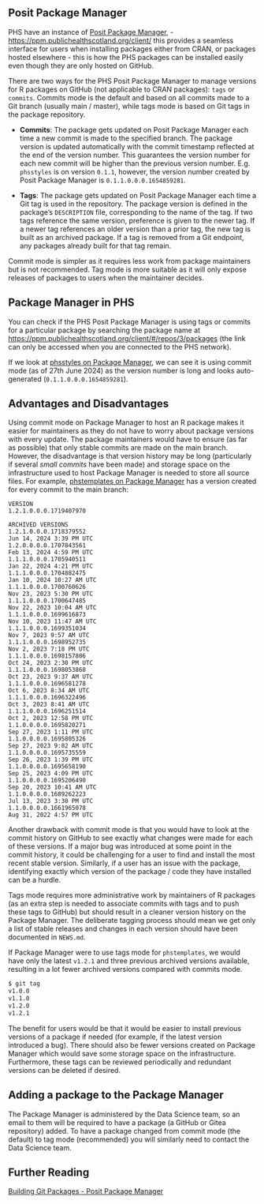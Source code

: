## Posit Package Manager
PHS have an instance of [Posit Package Manager](https://posit.co/products/enterprise/package-manager/){target="_blank"}, - [https://ppm.publichealthscotland.org/client/](){target="_blank"} this provides a seamless interface for users when installing packages either from CRAN, or packages hosted elsewhere - this is how the PHS packages can be installed easily even though they are only hosted on GitHub. 

There are two ways for the PHS Posit Package Manager to manage versions for R packages on GitHub (not applicable to CRAN packages): `tags` or `commits`. Commits mode is the default and based on all commits made to a Git branch (usually main / master), while tags mode is based on Git tags in the package repository. 

- **Commits**: The package gets updated on Posit Package Manager each time a new commit is made to the specified branch. The package version is updated automatically with the commit timestamp reflected at the end of the version number. This guarantees the version number for each new commit will be higher than the previous version number.  E.g. `phsstyles` is on version `0.1.1`, however, the version number created by Posit Package Manager is `0.1.1.0.0.0.1654859281`. 

- **Tags**: The package gets updated on Posit Package Manager each time a Git tag is used in the repository. The package version is defined in the package's `DESCRIPTION` file, corresponding to the name of the tag. If two tags reference the same version, preference is given to the newer tag. If a newer tag references an older version than a prior tag, the new tag is built as an archived package. If a tag is removed from a Git endpoint, any packages already built for that tag remain.

Commit mode is simpler as it requires less work from package maintainers but is not recommended. Tag mode is more suitable as it will only expose releases of packages to users when the maintainer decides.

## Package Manager in PHS
You can check if the PHS Posit Package Manager is using tags or commits for a particular package by searching the package name at [https://ppm.publichealthscotland.org/client/#/repos/3/packages](https://ppm.publichealthscotland.org/client/#/repos/3/packages){target="_blank"} (the link can only be accessed when you are connected to the PHS network).  

If we look at [phsstyles on Package Manager](https://ppm.publichealthscotland.org/client/#/repos/3/packages/phsstyles){target="_blank"}, we can see it is using commit mode (as of 27th June 2024) as the version number is long and looks auto-generated (`0.1.1.0.0.0.1654859281`).

## Advantages and Disadvantages
Using commit mode on Package Manager to host an R package makes it easier for maintainers as they do not have to worry about package versions with every update. The package maintainers would have to ensure (as far as possible) that only stable commits are made on the main branch. However, the disadvantage is that version history may be long (particularly if several *small commits* have been made) and storage space on the infrastructure used to host Package Manager is needed to store all source files. For example, [phstemplates on Package Manager](https://ppm.publichealthscotland.org/client/#/repos/3/packages/phstemplates){target="_blank"} has a version created for every commit to the main branch:

```
VERSION
1.2.1.0.0.0.1719407970

ARCHIVED VERSIONS
1.2.1.0.0.0.1718379552
Jun 14, 2024 3:39 PM UTC
1.2.0.0.0.0.1707843561
Feb 13, 2024 4:59 PM UTC
1.1.1.0.0.0.1705940511
Jan 22, 2024 4:21 PM UTC
1.1.1.0.0.0.1704882475
Jan 10, 2024 10:27 AM UTC
1.1.1.0.0.0.1700760626
Nov 23, 2023 5:30 PM UTC
1.1.1.0.0.0.1700647485
Nov 22, 2023 10:04 AM UTC
1.1.1.0.0.0.1699616873
Nov 10, 2023 11:47 AM UTC
1.1.1.0.0.0.1699351034
Nov 7, 2023 9:57 AM UTC
1.1.1.0.0.0.1698952735
Nov 2, 2023 7:18 PM UTC
1.1.1.0.0.0.1698157806
Oct 24, 2023 2:30 PM UTC
1.1.1.0.0.0.1698053868
Oct 23, 2023 9:37 AM UTC
1.1.1.0.0.0.1696581278
Oct 6, 2023 8:34 AM UTC
1.1.1.0.0.0.1696322496
Oct 3, 2023 8:41 AM UTC
1.1.1.0.0.0.1696251514
Oct 2, 2023 12:58 PM UTC
1.1.0.0.0.0.1695820271
Sep 27, 2023 1:11 PM UTC
1.1.0.0.0.0.1695805326
Sep 27, 2023 9:02 AM UTC
1.1.0.0.0.0.1695735559
Sep 26, 2023 1:39 PM UTC
1.1.0.0.0.0.1695658190
Sep 25, 2023 4:09 PM UTC
1.1.0.0.0.0.1695206490
Sep 20, 2023 10:41 AM UTC
1.1.0.0.0.0.1689262223
Jul 13, 2023 3:30 PM UTC
1.1.0.0.0.0.1661965078
Aug 31, 2022 4:57 PM UTC
```

Another drawback with commit mode is that you would have to look at the commit history on GitHub to see exactly what changes were made for each of these versions. If a major bug was introduced at some point in the commit history, it could be challenging for a user to find and install the most recent stable version. Similarly, if a user has an issue with the package, identifying exactly which version of the package / code they have installed can be a hurdle.

Tags mode requires more administrative work by maintainers of R packages (as an extra step is needed to associate commits with tags and to push these tags to GitHub) but should result in a cleaner version history on the Package Manager. The deliberate tagging process should mean we get only a list of stable releases and changes in each version should have been documented in `NEWS.md`.  

If Package Manager were to use tags mode for `phstemplates`, we would have only the latest `v1.2.1` and three previous archived versions available, resulting in a lot fewer archived versions compared with commits mode.

``` bash
$ git tag
v1.0.0
v1.1.0
v1.2.0
v1.2.1
```

The benefit for users would be that it would be easier to install previous versions of a package if needed (for example, if the latest version introduced a bug). There should also be fewer versions created on Package Manager which would save some storage space on the infrastructure. Furthermore, these tags can be reviewed periodically and redundant versions can be deleted if desired.

## Adding a package to the Package Manager
The Package Manager is administered by the Data Science team, so an email to them will be required to have a package (a GitHub or Gitea repository) added.
To have a package changed from commit mode (the default) to tag mode (recommended) you will similarly need to contact the Data Science team.

## Further Reading
[Building Git Packages - Posit Package Manager](https://docs.posit.co/rspm/admin/building-packages/#commits-vs-tags){target="_blank"}
